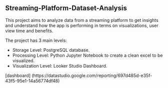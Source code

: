 ## Streaming-Platform-Dataset-Analysis

This project aims to analyze data from a streaming platform to get insights and understand how the app is performing in
terms on visualizations, user view time and benefits.

The project has 3 main levels:

* Storage Level: PostgreSQL database.
* Processing Level: Python Jupyter Notebook to create a clean excel to be visualized.
* Visualization Level: Looker Studio Dashboard.


[dashboard] (https://datastudio.google.com/reporting/697d485d-e35f-43f5-95e1-14a56774df48)